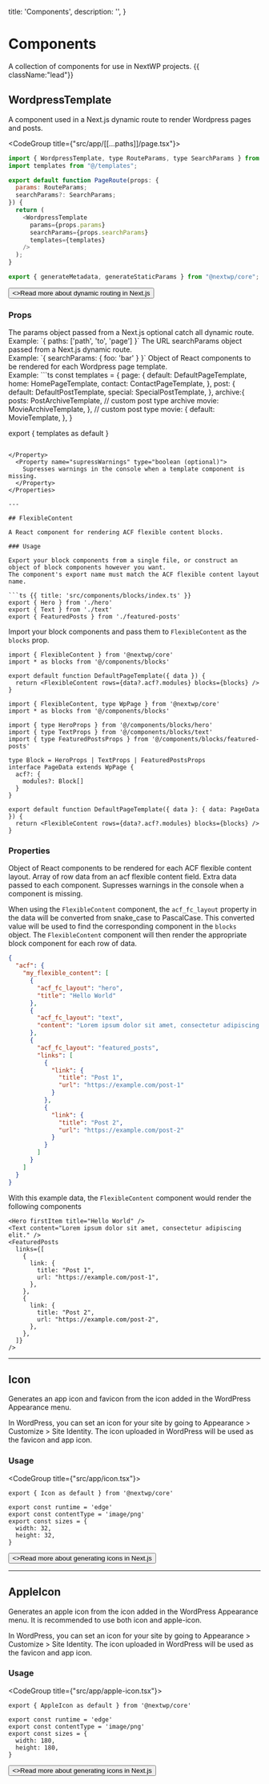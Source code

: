 
  title: 'Components',
  description: '',
}

# Components

A collection of components for use in NextWP projects. {{ className:"lead"}}

## WordpressTemplate

A component used in a Next.js dynamic route to render Wordpress pages and posts.

<CodeGroup title={"src/app/[[...paths]]/page.tsx"}>
```javascript
import { WordpressTemplate, type RouteParams, type SearchParams } from "@nextwp/core";
import templates from "@/templates";

export default function PageRoute(props: {
  params: RouteParams;
  searchParams?: SearchParams;
}) {
  return (
    <WordpressTemplate
      params={props.params}
      searchParams={props.searchParams}
      templates={templates}
    />
  );
}

export { generateMetadata, generateStaticParams } from "@nextwp/core";
```

</CodeGroup>

<div className="not-prose">
  <Button
    href="https://nextjs.org/docs/app/building-your-application/routing/dynamic-routes#optional-catch-all-segments"
    variant="text"
    arrow="right"
    target="_blank"
  >
    <>Read more about dynamic routing in Next.js</>
  </Button>
</div>

### Props

<Properties>
  <Property name="params" type="object">
    The params object passed from a Next.js optional catch all dynamic route.<br/>
    Example: `{ paths: ['path', 'to', 'page'] }`
  </Property>
  <Property name="searchParams" type="object">
    The URL searchParams object passed from a Next.js dynamic route.<br/>
    Example: `{ searchParams: { foo: 'bar' } }`
  </Property>
  <Property name="templates" type="object">
    Object of React components to be rendered for each Wordpress page template.<br/>
    Example: 
```ts
const templates = {
  page: {
    default: DefaultPageTemplate,
    home: HomePageTemplate,
    contact: ContactPageTemplate,
  },
  post: {
    default: DefaultPostTemplate,
    special: SpecialPostTemplate,
  },
  archive:{
    posts: PostArchiveTemplate,
    // custom post type archive
    movie: MovieArchiveTemplate,
  },
  // custom post type
  movie: {
    default: MovieTemplate,
  },
}

export { templates as default }
```

</Property>
  <Property name="supressWarnings" type="boolean (optional)">
    Supresses warnings in the console when a template component is missing.
  </Property>
</Properties>

---

## FlexibleContent

A React component for rendering ACF flexible content blocks.

### Usage

Export your block components from a single file, or construct an object of block components however you want.
The component's export name must match the ACF flexible content layout name.

```ts {{ title: 'src/components/blocks/index.ts' }}
export { Hero } from './hero'
export { Text } from './text'
export { FeaturedPosts } from './featured-posts'
```

Import your block components and pass them to `FlexibleContent` as the `blocks` prop.

<CodeGroup>

```tsx {{ title: 'JavaScript' }}
import { FlexibleContent } from '@nextwp/core'
import * as blocks from '@/components/blocks'

export default function DefaultPageTemplate({ data }) {
  return <FlexibleContent rows={data?.acf?.modules} blocks={blocks} />
}
```

```tsx {{ title: 'TypeScript' }}
import { FlexibleContent, type WpPage } from '@nextwp/core'
import * as blocks from '@/components/blocks'

import { type HeroProps } from '@/components/blocks/hero'
import { type TextProps } from '@/components/blocks/text'
import { type FeaturedPostsProps } from '@/components/blocks/featured-posts'

type Block = HeroProps | TextProps | FeaturedPostsProps
interface PageData extends WpPage {
  acf?: {
    modules?: Block[]
  }
}

export default function DefaultPageTemplate({ data }: { data: PageData }) {
  return <FlexibleContent rows={data?.acf?.modules} blocks={blocks} />
}
```

</CodeGroup>

### Properties

<Properties>
  <Property name="blocks" type="object">
    Object of React components to be rendered for each ACF flexible content layout.

  </Property>
  <Property name="rows" type="array">
    Array of row data from an acf flexible content field.
  </Property>

  <Property name="data" type="object (optional)">
    Extra data passed to each component.
  </Property>
  <Property name="supressWarnings" type="boolean (optional)">
    Supresses warnings in the console when a component is missing.
  </Property>
</Properties>

When using the `FlexibleContent` component, the `acf_fc_layout` property in the data will be converted from snake_case to PascalCase. This converted value will be used to find the corresponding component in the `blocks` object. The `FlexibleContent` component will then render the appropriate block component for each row of data.

```json {{title:"Example ACF data from WP REST API"}}
{
  "acf": {
    "my_flexible_content": [
      {
        "acf_fc_layout": "hero",
        "title": "Hello World"
      },
      {
        "acf_fc_layout": "text",
        "content": "Lorem ipsum dolor sit amet, consectetur adipiscing elit."
      },
      {
        "acf_fc_layout": "featured_posts",
        "links": [
          {
            "link": {
              "title": "Post 1",
              "url": "https://example.com/post-1"
            }
          },
          {
            "link": {
              "title": "Post 2",
              "url": "https://example.com/post-2"
            }
          }
        ]
      }
    ]
  }
}
```

With this example data, the `FlexibleContent` component would render the following components

```tsx {{title:"Example rendered components"}}
<Hero firstItem title="Hello World" />
<Text content="Lorem ipsum dolor sit amet, consectetur adipiscing elit." />
<FeaturedPosts
  links={[
    {
      link: {
        title: "Post 1",
        url: "https://example.com/post-1",
      },
    },
    {
      link: {
        title: "Post 2",
        url: "https://example.com/post-2",
      },
    },
  ]}
/>
```

---

## Icon

Generates an app icon and favicon from the icon added in the WordPress Appearance menu.

In WordPress, you can set an icon for your site by going to Appearance > Customize > Site Identity.
The icon uploaded in WordPress will be used as the favicon and app icon.

### Usage

<CodeGroup title={"src/app/icon.tsx"}>

```tsx
export { Icon as default } from '@nextwp/core'

export const runtime = 'edge'
export const contentType = 'image/png'
export const sizes = {
  width: 32,
  height: 32,
}
```

</CodeGroup>

<div className="not-prose">
  <Button
    href="https://nextjs.org/docs/app/api-reference/file-conventions/metadata/app-icons#generate-icons-using-code-js-ts-tsx"
    variant="text"
    arrow="right"
    target="_blank"
  >
    <>Read more about generating icons in Next.js</>
  </Button>
</div>

---

## AppleIcon

Generates an apple icon from the icon added in the WordPress Appearance menu.
It is recommended to use both icon and apple-icon.

In WordPress, you can set an icon for your site by going to Appearance > Customize > Site Identity.
The icon uploaded in WordPress will be used as the favicon and app icon.

### Usage

<CodeGroup title={"src/app/apple-icon.tsx"}>

```tsx
export { AppleIcon as default } from '@nextwp/core'

export const runtime = 'edge'
export const contentType = 'image/png'
export const sizes = {
  width: 180,
  height: 180,
}
```

</CodeGroup>

<div className="not-prose">
  <Button
    href="https://nextjs.org/docs/app/api-reference/file-conventions/metadata/app-icons#generate-icons-using-code-js-ts-tsx"
    variant="text"
    arrow="right"
    target="_blank"
  >
    <>Read more about generating icons in Next.js</>
  </Button>
</div>
